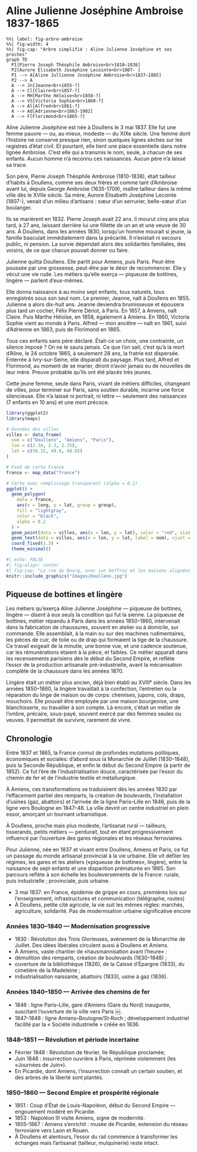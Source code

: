 # Aline Julienne Joséphine Ambroise 1837-1865

```mermaid
%%| label: fig-arbre-ambroise
%%| fig-width: 4
%%| fig-cap: "Arbre simplifié : Aline Julienne Joséphine et ses proches"
graph TD
  P1[Pierre Joseph Théophile Ambroise<br>1810–1838]
  P2[Aurore Élisabeth Joséphine Lecointe<br>1807- ]  
  P1 --> A[Aline Jullienne Joséphine Ambroise<br>1837–1865]
  P2 --> A
  A --> Jn[Jeanne<br>1855‑?]
  A --> Cl[Claire<br>1857‑?]
  A --> MH[Marthe Héloïse<br>1858‑?]
  A --> VS[Victoria Sophie<br>1860‑?]
  A --> Al[Alfred<br>1861‑?]
  A --> Ad[Adrienne<br>1863‑1902]
  A --> F[Florimond<br>1865‑?]
```

Aline Julienne Joséphine est née à Doullens le 3 mai 1837. Elle fut une femme pauvre — ou, au mieux, modeste — du XIXe siècle. Une femme dont l’histoire ne conserve presque rien, sinon quelques lignes sèches sur les registres d’état civil. Et pourtant, elle tient une place essentielle dans notre lignée Ambroise. C’est elle qui a transmis le nom, seule, à chacun de ses enfants. Aucun homme n’a reconnu ces naissances. Aucun père n’a laissé sa trace.

Son père, Pierre Joseph Théophile Ambroise (1810-1838), était tailleur d’habits à Doullens, comme ses deux frères et comme tant d’Ambroise avant lui, depuis George Ambroise (1635-1709), maître tailleur dans la même ville dès le XVIIe siècle. Sa mère, Aurore Élisabeth Joséphine Lecointe (1807-), venait d’un milieu d’artisans : sœur d’un serrurier, belle-sœur d’un boulanger.

Ils se marièrent en 1832. Pierre Joseph avait 22 ans. Il mourut cinq ans plus tard, à 27 ans, laissant derrière lui une fillette de un an et une veuve de 30 ans. À Doullens, dans les années 1830, lorsqu’un homme mourait si jeune, la famille basculait immédiatement dans la précarité. Il n’existait ni secours public, ni pension. La survie dépendait alors des solidarités familiales, des voisins, de ce que chacun pouvait donner ou faire.

Julienne quitta Doullens. Elle partit pour Amiens, puis Paris. Peut-être poussée par une grossesse, peut-être par le désir de recommencer. Elle y vécut une vie rude. Les métiers qu’elle exerça — piqueuse de bottines, lingère — parlent d’eux-mêmes.

Elle donna naissance à au moins sept enfants, tous naturels, tous enregistrés sous son seul nom. Le premier, Jeanne, naît à Doullens en 1855. Julienne a alors dix-huit ans. Jeanne deviendra brumisseuse et épousera plus tard un cocher, Félix Pierre Dériot, à Paris. En 1857, à Amiens, naît Claire. Puis Marthe Héloïse, en 1858, également à Amiens. En 1860, Victoria Sophie vient au monde à Paris. Alfred — mon ancêtre — naît en 1861, suivi d’Adrienne en 1863, puis de Florimond en 1865.

Tous ces enfants sans père déclaré. Était-ce un choix, une contrainte, un silence imposé ? On ne le saura jamais. Ce que l’on sait, c’est qu’à la mort d’Aline, le 24 octobre 1865, à seulement 28 ans, la fratrie est dispersée. Enterrée à Ivry-sur-Seine, elle disparaît du paysage. Plus tard, Alfred et Florimond, au moment de se marier, diront n’avoir jamais eu de nouvelles de leur mère. Preuve probable qu’ils ont été placés très jeunes.

Cette jeune femme, seule dans Paris, vivant de métiers difficiles, changeant de villes, pour terminer sur Paris, sans soutien durable, incarne une force silencieuse. Elle n’a laissé ni portrait, ni lettre — seulement des naissances (7 enfants en 10 ans) et une mort précoce.



```r
library(ggplot2)
library(maps)

# Données des villes
villes <- data.frame(
  nom = c("Doullens", "Amiens", "Paris"),
  lon = c(2.34, 2.3, 2.35),
  lat = c(50.15, 49.9, 48.85)
)

# Fond de carte France
france <- map_data("france")

# Carte avec remplissage transparent (alpha = 0.2)
ggplot() +
  geom_polygon(
    data = france,
    aes(x = long, y = lat, group = group),
    fill = "lightgray",
    color = "black",
    alpha = 0.2
  ) +
  geom_point(data = villes, aes(x = lon, y = lat), color = "red", size = 3) +
  geom_text(data = villes, aes(x = lon, y = lat, label = nom), vjust = -1) +
  coord_fixed(1.3) +
  theme_minimal()
```



```r
#| echo: FALSE
#| fig-align: center
#| fig-cap: "La rue du Bourg, avec son beffroi et les maisons alignées le long du commerce central — un quartier vivant dès le XIXᵉ siècle."
knitr::include_graphics("Images/Doullens.jpg")
```





## Piqueuse de bottines et lingère

Les métiers qu’exerça Aline Julienne Joséphine — piqueuse de bottines, lingère — disent à eux seuls la condition qui fut la sienne. La piqueuse de bottines, métier répandu à Paris dans les années 1850–1860, intervenait dans la fabrication de chaussures, souvent en atelier ou à domicile, sur commande. Elle assemblait, à la main ou sur des machines rudimentaires, les pièces de cuir, de toile ou de drap qui formaient la tige de la chaussure. Ce travail exigeait de la minutie, une bonne vue, et une cadence soutenue, car les rémunérations étaient à la pièce, et faibles. Ce métier apparaît dans les recensements parisiens dès le début du Second Empire, et reflète l’essor de la production artisanale pré-industrielle, avant la mécanisation complète de la chaussure dans les années 1870.

Lingère était un métier plus ancien, déjà bien établi au XVIIIᵉ siècle. Dans les années 1850–1860, la lingère travaillait à la confection, l’entretien ou la réparation du linge de maison ou de corps: chemises, jupons, cols, draps, mouchoirs. Elle pouvait être employée par une maison bourgeoise, une blanchisserie, ou travailler à son compte. Là encore, c’était un métier de l’ombre, précaire, sous-payé, souvent exercé par des femmes seules ou veuves. Il permettait de survivre, rarement de vivre.

## Chronologie

Entre 1837 et 1865, la France connut de profondes mutations politiques, économiques et sociales: d’abord sous la Monarchie de Juillet (1830–1848), puis la Seconde République, et enfin le début du Second Empire (à partir de 1852). Ce fut l’ère de l’industrialisation douce, caractérisée par l’essor du chemin de fer et de l’industrie textile et métallurgique.

À Amiens, ces transformations se traduisirent dès les années 1830 par l’effacement partiel des remparts, la création de boulevards, l’installation d’usines (gaz, abattoirs) et l’arrivée de la ligne Paris–Lille en 1846, puis de la ligne vers Boulogne en 1847–48. La ville devint un centre industriel en plein essor, amorçant un tournant urbanistique.

À Doullens, proche mais plus modeste, l’artisanat rural — tailleurs, tisserands, petits métiers — perdurait, tout en étant progressivement influencé par l’ouverture des gares régionales et les réseaux ferroviaires.

Pour Julienne, née en 1837 et vivant entre Doullens, Amiens et Paris, ce fut un passage du monde artisanal provincial à la vie urbaine. Elle vit défiler les régimes, les gares et les ateliers («piqueuse de bottines», lingère), entre la naissance de sept enfants et une disparition prématurée en 1865. Son parcours reflète à son échelle les bouleversements de la France: rurale, puis industrielle ; provinciale, puis urbaine.

-   3 mai 1837: en France, épidémie de grippe en cours, premières lois sur l’enseignement, infrastructures et communication (télégraphe, routes)
-   À Doullens, petite cité agricole, la vie suit les mêmes règles: marchés, agriculture, solidarité. Pas de modernisation urbaine significative encore

### Années 1830–1840 — Modernisation progressive

-   1830 : Révolution des Trois Glorieuses, avènement de la Monarchie de Juillet. Des idées libérales circulent aussi à Doullens et Amiens.
-   À Amiens, vaste chantier de «hausmannisation avant l’heure» :
-   démolition des remparts, création de boulevards (1830–1848) ;
-   ouverture de la bibliothèque (1826), de la Caisse d’Épargne (1833), du cimetière de la Madeleine ;
-   industrialisation naissante, abattoirs (1833), usine à gaz (1836).

### Années 1840–1850 — Arrivée des chemins de fer

-   1846 : ligne Paris–Lille, gare d’Amiens (Gare du Nord) inaugurée, suscitant l’ouverture de la ville vers Paris ￼.
-   1847–1848 : ligne Amiens–Boulogne/St‑Roch ; développement industriel facilité par la « Société industrielle » créée en 1836.

### 1848–1851 — Révolution et période incertaine

-   Février 1848 : Révolution de février, IIe République proclamée;
-   Juin 1848 : insurrection ouvrière à Paris, réprimée violemment (les «Journées de Juin»).
-   En Picardie, dont Amiens, l’insurrection connaît un certain soutien, et des arbres de la liberté sont plantés.

### 1850–1860 — Second Empire et prospérité régionale

-   1851 : Coup d’État de Louis-Napoléon, début du Second Empire — engouement modéré en Picardie.
-   1853 : Napoléon III visite Amiens, signe de modernité.
-   1855–1867 : Amiens s’enrichit : musée de Picardie, extension du réseau ferroviaire vers Laon et Rouen.
-   À Doullens et alentours, l’essor du rail commence à transformer les échanges mais l’artisanat (tailleur, mulquinerie) reste intact.
